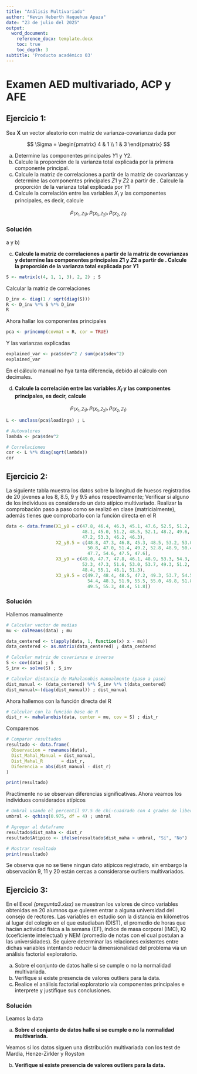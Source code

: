 ```yaml
---
title: "Análisis Multivariado"
author: "Kevin Heberth Haquehua Apaza"
date: "23 de julio del 2025"
output:
  word_document:
    reference_docx: template.docx
    toc: true
    toc_depth: 3
subtitle: 'Producto académico 03'
---
```


# Examen AED multivariado, ACP y AFE

## Ejercicio 1:

Sea $\mathbf{X}$ un vector aleatorio con matriz de varianza-covarianza dada por

$$
\Sigma = \begin{pmatrix}
4 & 1 \\
1 & 3
\end{pmatrix}
$$

a) Determine las componentes principales $Y1$ y $Y2$.
b) Calcule la proporción de la varianza total explicada por la primera componente principal.
c) Calcule la matriz de correlaciones a partir de la matriz de covarianzas y determine las componentes principales $Z1$ y $Z2$ a partir de \textbf{R}. Calcule la proporción de la varianza total explicada por $Y1$
d) Calcule la correlación entre las variables $X_i$ y las componentes principales, es decir, calcule

$$
{\rho}_{(X_{1}, Z_{1})}, {\rho}_{(X_{1}, Z_{2})}, {\rho}_{(X_{2}, Z_{1})}
$$


### Solución

a y b)

c) **Calcule la matriz de correlaciones a partir de la matriz de covarianzas y determine las componentes principales $Z1$ y $Z2$ a partir de \textbf{R}. Calcule la proporción de la varianza total explicada por $Y1$**

```r
S <- matrix(c(4, 1, 1, 3), 2, 2) ; S
```

Calcular la matriz de correlaciones

```r
D_inv <- diag(1 / sqrt(diag(S)))
R <- D_inv %*% S %*% D_inv
R
```

Ahora hallar los componentes principales

```r
pca <- princomp(covmat = R, cor = TRUE)
```

Y las varianzas explicadas

```r
explained_var <- pca$sdev^2 / sum(pca$sdev^2)
explained_var
```

En el cálculo manual no hya tanta diferencia, debido al cálculo con decimales.

d) **Calcule la correlación entre las variables $X_i$ y las componentes principales, es decir, calcule**

$$
{\rho}_{(X_{1}, Z_{1})}, {\rho}_{(X_{1}, Z_{2})}, {\rho}_{(X_{2}, Z_{1})}
$$

```r
L <- unclass(pca$loadings) ; L
```

```r
# Autovalores
lambda <- pca$sdev^2

# Correlaciones
cor <- L %*% diag(sqrt(lambda))
cor
```

## Ejercicio 2:

La siguiente tabla muestra los datos sobre la longitud de huesos registrados de 20 jóvenes a los 8, 8.5, 9 y 9.5 años respectivamente; Verificar si alguno de los individuos es considerado un dato atípico multivariado. Realizar la comprobación paso a paso como se realizó en clase (matricialmente), además tienes que comprobarlo con la función directa en el R

```r
data <- data.frame(X1_y8 = c(47.8, 46.4, 46.3, 45.1, 47.6, 52.5, 51.2, 49.8,
                             48.1, 45.0, 51.2, 48.5, 52.1, 48.2, 49.6, 50.7,
                             47.2, 53.3, 46.2, 46.3),
                   X2_y8.5 = c(48.8, 47.3, 46.8, 45.3, 48.5, 53.2, 53.0, 50.0,
                               50.8, 47.0, 51.4, 49.2, 52.8, 48.9, 50.4, 51.7,
                               47.7, 54.6, 47.5, 47.6),
                   X3_y9 = c(49.0, 47.7, 47.8, 46.1, 48.9, 53.3, 54.3, 50.3,
                             52.3, 47.3, 51.6, 53.0, 53.7, 49.3, 51.2, 52.7,
                             48.4, 55.1, 48.1, 51.3),
                   X3_y9.5 = c(49.7, 48.4, 48.5, 47.2, 49.3, 53.7, 54.5, 52.7,
                               54.4, 48.3, 51.9, 55.5, 55.0, 49.8, 51.8, 53.3,
                               49.5, 55.3, 48.4, 51.8))
```

### Solución

Hallemos manualmente

```r
# Calcular vector de medias
mu <- colMeans(data) ; mu

data_centered <- t(apply(data, 1, function(x) x - mu))
data_centered <- as.matrix(data_centered) ; data_centered

# Calcular matriz de covarianza e inversa
S <- cov(data) ; S
S_inv <- solve(S) ; S_inv

# Calcular distancia de Mahalanobis manualmente (paso a paso)
dist_manual <- (data_centered) %*% S_inv %*% t(data_centered)
dist_manual<-(diag(dist_manual)) ; dist_manual

```

Ahora hallemos con la función directa del R

```r
# Calcular con la función base de R
dist_r <- mahalanobis(data, center = mu, cov = S) ; dist_r
```

Comparemos

```r
# Comparar resultados
resultado <- data.frame(
  Observacion = rownames(data),
  Dist_Mahal_Manual = dist_manual,
  Dist_Mahal_R       = dist_r,
  Diferencia = abs(dist_manual - dist_r)
)

print(resultado)
```

Practimente no se observan diferencias significativas. Ahora veamos los individuos considerados atípicos

```r
# Umbral usando el percentil 97.5 de chi-cuadrado con 4 grados de libertad
umbral <- qchisq(0.975, df = 4) ; umbral

# Agregar al dataframe
resultado$dist_maha <- dist_r
resultado$Atipico <- ifelse(resultado$dist_maha > umbral, "Sí", "No")

# Mostrar resultado
print(resultado)
```

Se observa que no se tiene ningun dato atípicos registrado, sin embargo la observación 9, 11 y 20 están cercas a considerarse outliers multivariados.

## Ejercicio 3:

En el Excel _(pregunta3.xlsx)_ se muestran los valores de cinco variables obtenidas en 20 alumnos que quieren entrar a alguna universidad del consejo de rectores. Las variables en estudio son la distancia en kilómetros al lugar del colegio en el que estudiaban (DIST), el promedio de horas que hacían actividad física a la semana (EF), índice de masa corporal (IMC), IQ (coeficiente intelectual) y NEM (promedio de notas con el cual postulan a las universidades). Se quiere determinar las relaciones existentes entre dichas variables intentando reducir la dimensionalidad del problema vía un análisis factorial exploratorio.

a) Sobre el conjunto de datos halle si se cumple o no la normalidad multivariada.
b) Verifique si existe presencia de valores outliers para la data.
c) Realice el análisis factorial exploratorio vía componentes principales e interprete y justifique sus conclusiones.


### Solución

Leamos la data


a) **Sobre el conjunto de datos halle si se cumple o no la normalidad multivariada.**

Veamos si los datos siguen una distribución multivariada con los test de Mardia, Henze-Zirkler y Royston


b) **Verifique si existe presencia de valores outliers para la data.**

